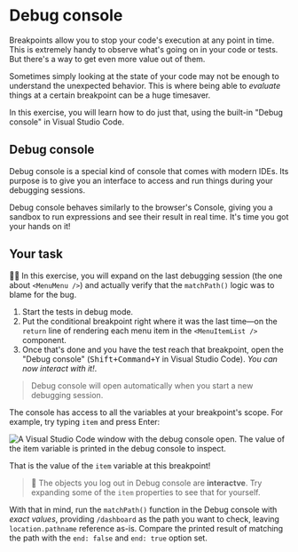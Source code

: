 # Debug console

Breakpoints allow you to stop your code's execution at any point in time. This is extremely handy to observe what's going on in your code or tests. But there's a way to get even more value out of them.

Sometimes simply looking at the state of your code may not be enough to understand the unexpected behavior. This is where being able to _evaluate_ things at a certain breakpoint can be a huge timesaver.

In this exercise, you will learn how to do just that, using the built-in "Debug console" in Visual Studio Code.

## Debug console

Debug console is a special kind of console that comes with modern IDEs. Its purpose is to give you an interface to access and run things during your debugging sessions.

Debug console behaves similarly to the browser's Console, giving you a sandbox to run expressions and see their result in real time. It's time you got your hands on it!

## Your task

👨‍💼 In this exercise, you will expand on the last debugging session (the one about `<MenuMenu />`) and actually verify that the `matchPath()` logic was to blame for the bug.

1. Start the tests in debug mode.
1. Put the conditional breakpoint right where it was the last time—on the `return` line of rendering each menu item in the `<MenuItemList />` component.
1. Once that's done and you have the test reach that breakpoint, open the "Debug console" (<kbd>Shift+Command+Y</kbd> in Visual Studio Code). _You can now interact with it!_.

> Debug console will open automatically when you start a new debugging session.

The console has access to all the variables at your breakpoint's scope. For example, try typing `item` and press Enter:

![A Visual Studio Code window with the debug console open. The value of the item variable is printed in the debug console to inspect.](/assets/04-04-debug-console-example.png)

That is the value of the `item` variable at this breakpoint!

> 🦉 The objects you log out in Debug console are **interactve**. Try expanding some of the `item` properties to see that for yourself.

With that in mind, run the `matchPath()` function in the Debug console with _exact values_, providing `/dashboard` as the path you want to check, leaving `location.pathname` reference as-is. Compare the printed result of matching the path with the `end: false` and `end: true` option set.
